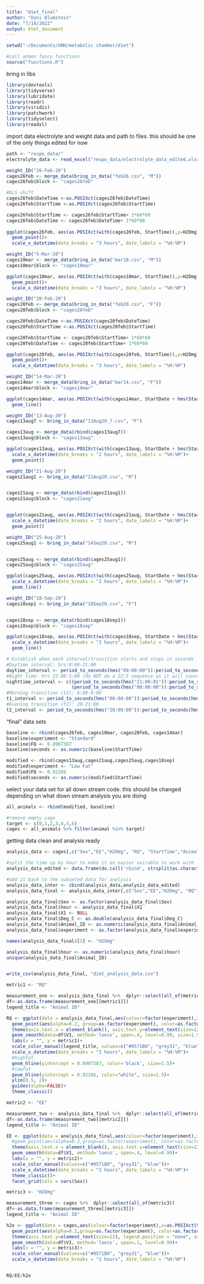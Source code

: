 ```yaml
---
title: "diet_final"
author: "Dani Blumstein"
date: "7/14/2022"
output: html_document
---
```


```r
setwd("~/Documents/UNH/metabolic chamber/diet")

#call adams fancy functions
source("functions.R")
```

bring in libs
```r
library(devtools)
library(tidyverse)
library(lubridate)
library(readr)
library(viridis)
library(patchwork)
library(tidyselect)
library(readxl)
```

import data
electrolyte and weight data
and path to files. this should be one of the only things edited for now 
```r
path <- "respo_data/"
electrolyte_data <- read_excel("respo_data/electrolyte_data_edited.xlsx", na = "NA")

```

```r
weight_ID("26-Feb-20")
cages26feb <- merge_data(bring_in_data("feb26.csv", "M"))
cages26feb$block <- "cages26feb"

#DLS shift
cages26feb$DateTime <-as.POSIXct(cages26feb$DateTime)
cages26feb$StartTime <-as.POSIXct(cages26feb$StartTime)

cages26feb$StartTime <- cages26feb$StartTime+ 1*60*60
cages26feb$DateTime <- cages26feb$DateTime+ 1*60*60
 
ggplot(cages26feb, aes(as.POSIXct(with(cages26feb, StartTime)),y=H2Omg))+
  geom_point()+
  scale_x_datetime(date_breaks = "3 hours", date_labels = "%H:%M")
```

```r
weight_ID("5-Mar-20")
cages10mar <- merge_data(bring_in_data("mar10.csv", "M"))
cages10mar$block <- "cages10mar"

ggplot(cages10mar, aes(as.POSIXct(with(cages10mar, StartTime)),y=H2Omg))+
  geom_point()+
  scale_x_datetime(date_breaks = "3 hours", date_labels = "%H:%M")
```

```r
weight_ID("20-Feb-20")
cages20feb <- merge_data(bring_in_data("feb20.csv", "F"))
cages20feb$block <- "cages20feb"

cages20feb$DateTime <-as.POSIXct(cages20feb$DateTime)
cages20feb$StartTime <-as.POSIXct(cages20feb$StartTime)

cages20feb$StartTime <- cages20feb$StartTime+ 1*60*60
cages20feb$DateTime <- cages20feb$StartTime+ 1*60*60

ggplot(cages20feb, aes(as.POSIXct(with(cages20feb, StartTime)),y=H2Omg))+
  geom_point()+
  scale_x_datetime(date_breaks = "3 hours", date_labels = "%H:%M")
```

```r
weight_ID("14-Mar-20")
cages14mar <- merge_data(bring_in_data("mar14.csv", "F"))
cages14mar$block <- "cages14mar"

ggplot(cages14mar, aes(as.POSIXct(with(cages14mar, StartDate + hms(StartTime))),y=Deg_C))+
  geom_line()
```

```r
weight_ID("13-Aug-20")
cages13aug7 <- bring_in_data("13Aug20_7.csv", "F")

cages13aug <- merge_data(rbind(cages13aug7))
cages13aug$block <- "cages13aug"

ggplot(cages13aug, aes(as.POSIXct(with(cages13aug, StartDate + hms(StartTime))),y=H2Omg))+
  scale_x_datetime(date_breaks = "2 hours", date_labels = "%H:%M")+
  geom_point()
```

```r
weight_ID("21-Aug-20")
cages21aug1 <- bring_in_data("21Aug20.csv", "M")


cages21aug <- merge_data(rbind(cages21aug1))
cages21aug$block <- "cages21aug"


ggplot(cages21aug, aes(as.POSIXct(with(cages21aug, StartDate + hms(StartTime))),y=H2Omg))+
  scale_x_datetime(date_breaks = "2 hours", date_labels = "%H:%M")+
  geom_point()
```


```r
weight_ID("25-Aug-20")
cages25aug1 <- bring_in_data("14Sep20.csv", "M")


cages25aug <- merge_data(rbind(cages25aug1))
cages25aug$block <- "cages25aug"

ggplot(cages25aug, aes(as.POSIXct(with(cages25aug, StartDate + hms(StartTime))),y=Deg_C))+
  scale_x_datetime(date_breaks = "2 hours", date_labels = "%H:%M")+
  geom_line()
```

```r
weight_ID("18-Sep-20")
cages18sep1 <- bring_in_data("18Sep20.csv", "F")


cages18sep <- merge_data(rbind(cages18sep1))
cages18sep$block <- "cages18sep"

ggplot(cages18sep, aes(as.POSIXct(with(cages18sep, StartDate + hms(StartTime))),y=Deg_C))+
  scale_x_datetime(date_breaks = "2 hours", date_labels = "%H:%M")+
  geom_line()
```

```r
# Establish when each interval/transition starts and stops in seconds
#Daytime interval: hrs:8:00-21:00
daytime_interval <- period_to_seconds(hms("09:00:00")):period_to_seconds(hms("20:00:00"))
#Night time: hrs 22:00-5:00 (do NOT do a 22:5 sequence as it will count backwards from 22 to 5...)
nighttime_interval <- c((period_to_seconds(hms("21:00:01")):period_to_seconds(hms("24:59:59"))), #evening portion of 'nighttime'
                        (period_to_seconds(hms("00:00:00")):period_to_seconds(hms("06:00:00")))) #morning portion of 'nightitme'
#Morning transition (t1): 6:00-9:00
t1_interval <- period_to_seconds(hms("06:00:00")):period_to_seconds(hms("09:00:00"))
#Evening transition (t2): 20-21:00
t2_interval <- period_to_seconds(hms("20:00:00")):period_to_seconds(hms("21:00:00"))

```

"final" data sets
```r
baseline <- rbind(cages26feb, cages10mar, cages20feb, cages14mar)
baseline$experiment <- "Standard"
baseline$FQ <- 0.8907387
baseline$seconds <- as.numeric(baseline$StartTime)

modified <- rbind(cages13aug,cages21aug,cages25aug,cages18sep)
modified$experiment <- "Low Fat"
modified$FQ <- 0.92266
modified$seconds <- as.numeric(modified$StartTime)
```

select your data set for all down stream code. this should be changed depending on what down stream analysis you are doing 
```r
all_animals <- rbind(modified, baseline)

#remove empty cage 
target <- c(0,1,2,3,4,5,6)
cages <- all_animals %>% filter(animal %in% target)
```

getting data clean and analysis ready 
```r
analysis_data <- cages[,c("Sex","EE","H2Omg", "RQ", "StartTime","Animal_ID", "VO2", "VCO2", "Deg_C", "weight", "experiment", "SD_VCO2", "SD_VO2", "StartDate", "SD_H2Omg", "FQ", "block")]

#split the time up by hour to make it an easier vairable to work with
analysis_data_edited <- data.frame(do.call('rbind', strsplit(as.character(analysis_data$StartTime),':',fixed=TRUE)))

#add it back to the subseted data for analysis
analysis_data_inter <- cbind(analysis_data,analysis_data_edited)
analysis_data_final <- analysis_data_inter[,c("Sex","EE","H2Omg", "RQ","Animal_ID", "Deg_C", "weight", "experiment", "X1", "StartTime", "SD_VCO2", "SD_VO2", "SD_H2Omg", "VO2", "VCO2", "StartDate", "FQ", "block")]

analysis_data_final$Sex <- as.factor(analysis_data_final$Sex)
analysis_data_final$hour <- analysis_data_final$X1
analysis_data_final$X1 <- NULL
analysis_data_final$Deg_C <- as.double(analysis_data_final$Deg_C)
analysis_data_final$Animal_ID <- as.numeric(analysis_data_final$Animal_ID)
analysis_data_final$experiment <- as.factor(analysis_data_final$experiment)

names(analysis_data_final)[3] <- "H2Omg"

analysis_data_final$hour <- as.numeric(analysis_data_final$hour)
unique(analysis_data_final$Animal_ID)


write_csv(analysis_data_final, "diet_analysis_data.csv")
```

```r
metric1 <- "RQ"

measurement_one <- analysis_data_final %>%  dplyr::select(all_of(metric1))
df<-as.data.frame(measurement_one[[metric1]])
legend_title <- "Animal ID"

RQ <- ggplot(data = analysis_data_final,aes(colour=factor(experiment),x=as.POSIXct(StartTime),y=measurement_one[[metric1]]))+
  geom_point(aes(alpha=0.2, group=as.factor(experiment), color=as.factor(experiment)), size = 1)+
  theme(axis.text.x = element_blank(), axis.text.y=element_text(size=12))+
  geom_smooth(data=df$V1, method='loess', span=.4, level=0.99, size=1.5)+
  labs(x = "", y = metric1)+
  scale_color_manual(legend_title, values=c("#0571B0", "grey31", "blue"))+
  scale_x_datetime(date_breaks = "2 hours", date_labels = "%H:%M")+
  #highfat
  geom_hline(yintercept = 0.8907387, color='black', size=1.5)+
  #lowfat
  geom_hline(yintercept = 0.92266, color="white", size=1.5)+
  ylim(0.5, 2)+
  guides(alpha=FALSE)+
  theme_classic()

metric2 <- "EE"

measurement_two <- analysis_data_final %>%  dplyr::select(all_of(metric2))
df<-as.data.frame(measurement_two[[metric2]])
legend_title <- "Animal ID"

EE <- ggplot(data = analysis_data_final,aes(colour=factor(experiment),x=as.POSIXct(StartTime),y=measurement_two[[metric2]]))+
  #geom_point(aes(alpha=0.2,group=as.factor(experiment), color=as.factor(experiment)), size = 1,)+
  theme(axis.text.x = element_blank(), axis.text.y=element_text(size=12), legend.position = "none")+
  geom_smooth(data=df$V1, method='loess', span=.4, level=0.99)+
  labs(x = "", y = metric2)+
  scale_color_manual(values=c("#0571B0", "grey31", "blue"))+
  scale_x_datetime(date_breaks = "2 hours", date_labels = "%H:%M")+
  theme_classic()+
  facet_grid(cols = vars(Sex))

metric3 <- "H2Omg"

measurement_three <- cages %>%  dplyr::select(all_of(metric3))
df<-as.data.frame(measurement_three[[metric3]])
legend_title <- "Animal ID"

h2o <- ggplot(data = cages,aes(colour=factor(experiment),x=as.POSIXct(StartTime),y=measurement_three[[metric3]]))+
  geom_point(aes(alpha=0.2,group=as.factor(experiment), color=as.factor(experiment)), size = 1)+
  theme(axis.text.y=element_text(size=12), legend.position = "none", axis.text.x=element_text(size=12))+
  geom_smooth(data=df$V1, method='loess', span=.1, level=0.99)+
  labs(x = "", y = metric3)+
  scale_color_manual(values=c("#0571B0", "grey31", "blue"))+
  scale_x_datetime(date_breaks = "2 hours", date_labels = "%H:%M")


RQ/EE/h2o
```

